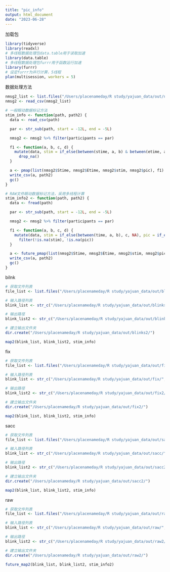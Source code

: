 ```yaml
---
title: "pic_info"
output: html_document
date: "2023-06-28"
---
```


加载包
```r
library(tidyverse)
library(readxl)
# 多线程数据处理包data.table用于读取加速
library(data.table)
# 多线程数据处理包furrr用于函数运行加速
library(furrr)
# 设定furrr为并行计算，5线程
plan(multisession, workers = 5)
```


数据处理方法
```r
nmsg2_list <- list.files("/Users/placenameday/R study/yajuan_data/out/nmsg", full.names = T)
nmsg2 <- read_csv(nmsg2_list)

# 一般眼动数据标记方法
stim_info <- function(path, path2) {
  data <- read_csv(path)

  par <- str_sub(path, start = -12L, end = -5L)

  nmsg2 <- nmsg2 %>% filter(participants == par)

  f1 <- function(a, b, c, d) {
    mutate(data, stim = if_else(between(stime, a, b) & between(etime, a, b), c, NA), pic = if_else(between(stime, a, b) & between(etime, a, b), d, NA)) %>%
      drop_na()
  }

  a <- pmap(list(nmsg2$Stime, nmsg2$Etime, nmsg2$stim, nmsg2$pic), f1) %>% bind_rows()
  write_csv(a, path2)
  gc()
}

# RAW文件眼动数据标记方法，采用多线程计算
stim_info2 <- function(path, path2) {
  data <- fread(path)

  par <- str_sub(path, start = -12L, end = -5L)

  nmsg2 <- nmsg2 %>% filter(participants == par)

  f1 <- function(a, b, c, d) {
    mutate(data, stim = if_else(between(time, a, b), c, NA), pic = if_else(between(time, a, b), d, NA)) %>%
      filter(!is.na(stim), !is.na(pic))
  }

  a <- future_pmap(list(nmsg2$Stime, nmsg2$Etime, nmsg2$stim, nmsg2$pic), f1) %>% bind_rows()
  write_csv(a, path2)
  gc()
}
```


bilnk
```r
# 获取文件列表
file_list <- list.files("/Users/placenameday/R study/yajuan_data/out/blinks")

# 输入路径列表
blink_list <- str_c("/Users/placenameday/R study/yajuan_data/out/blinks/", file_list)

# 输出路径
blink_list2 <- str_c("/Users/placenameday/R study/yajuan_data/out/blinks2/", file_list)

# 建立输出文件夹
dir.create("/Users/placenameday/R study/yajuan_data/out/blinks2/")

map2(blink_list, blink_list2, stim_info)
```

fix
```r
# 获取文件列表
file_list <- list.files("/Users/placenameday/R study/yajuan_data/out/fix")

# 输入路径列表
blink_list <- str_c("/Users/placenameday/R study/yajuan_data/out/fix/", file_list)

# 输出路径
blink_list2 <- str_c("/Users/placenameday/R study/yajuan_data/out/fix2/", file_list)

# 建立输出文件夹
dir.create("/Users/placenameday/R study/yajuan_data/out/fix2/")

map2(blink_list, blink_list2, stim_info)
```

sacc
```r
# 获取文件列表
file_list <- list.files("/Users/placenameday/R study/yajuan_data/out/sacc")

# 输入路径列表
blink_list <- str_c("/Users/placenameday/R study/yajuan_data/out/sacc/", file_list)

# 输出路径
blink_list2 <- str_c("/Users/placenameday/R study/yajuan_data/out/sacc2/", file_list)

# 建立输出文件夹
dir.create("/Users/placenameday/R study/yajuan_data/out/sacc2/")

map2(blink_list, blink_list2, stim_info)
```

raw
```r
# 获取文件列表
file_list <- list.files("/Users/placenameday/R study/yajuan_data/out/raw")

# 输入路径列表
blink_list <- str_c("/Users/placenameday/R study/yajuan_data/out/raw/", file_list)

# 输出路径
blink_list2 <- str_c("/Users/placenameday/R study/yajuan_data/out/raw2/", file_list)

# 建立输出文件夹
dir.create("/Users/placenameday/R study/yajuan_data/out/raw2/")

future_map2(blink_list, blink_list2, stim_info2)
```



